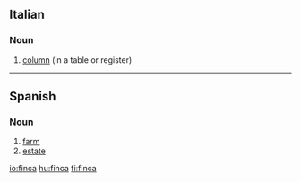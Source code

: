==Italian==

===Noun===
{{it-noun|finc|f|a|he}}

# [[column]] (in a table or register)

----

==Spanish==

===Noun===
{{es-noun-f}}

# [[farm]]
# [[estate]]

[[io:finca]]
[[hu:finca]]
[[fi:finca]]